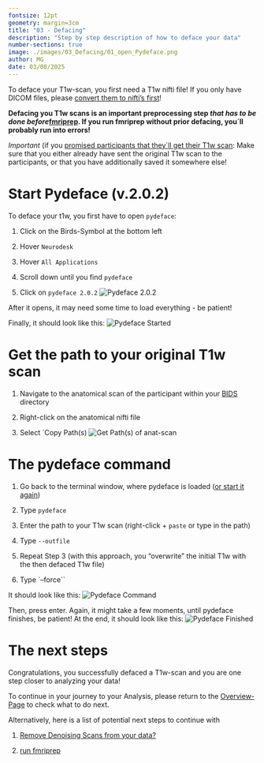 ```yaml
---
fontsize: 12pt
geometry: margin=3cm
title: "03 - Defacing"
description: "Step by step description of how to deface your data"
number-sections: true
image: ./images/03_Defacing/01_open_Pydeface.png
author: MG
date: 03/08/2025
---
```


To deface your T1w-scan, you first need a T1w nifti file! If you only have DICOM files, please [convert them to nifti's first](DICOMtoBIDS.qmd)!

**Defacing you T1w scans is an important preprocessing step *that has to be done before*[fmriprep](run_fmriprep.qmd). If you run fmriprep without prior defacing, you´ll probably run into errors!**

*Important* (if you [promised participants that they´ll get their T1w scan](ProvidingParticipantsWithTheirT1wFile.qmd): Make sure that you either already have sent the original T1w scan to the participants, or that you have additionally saved it somewhere else!

# Start Pydeface (v.2.0.2) {#sec-startPydeface}

To deface your t1w, you first have to open `pydeface`:

1.  Click on the Birds-Symbol at the bottom left

2.  Hover `Neurodesk`

3.  Hover `All Applications`

4.  Scroll down until you find `pydeface`

5.  Click on `pydeface 2.0.2` ![Pydeface 2.0.2](./images/03_Defacing/01_open_Pydeface.png)

After it opens, it may need some time to load everything - be patient!

Finally, it should look like this: ![Pydeface Started](./images/03_Defacing/02_pydeface_opened.png)

# Get the path to your original T1w scan

1.  Navigate to the anatomical scan of the participant within your [BIDS](DICOMtoBIDS.qmd) directory

2.  Right-click on the anatomical nifti file

3.  Select \`Copy Path(s) ![Get Path(s) of anat-scan](./images/03_Defacing/03_Path_to_T1w.png)

# The pydeface command

1.  Go back to the terminal window, where pydeface is loaded ([or start it again](#sec-startPydeface))

2.  Type `pydeface`

3.  Enter the path to your T1w scan (right-click + `paste` or type in the path)

4.  Type `--outfile`

5.  Repeat Step 3 (with this approach, you "overwrite" the initial T1w with the then defaced T1w file)

6.  Type \`--force\`\`

It should look like this: ![Pydeface Command](./images/03_Defacing/04_pydeface_command.png)

Then, press enter. Again, it might take a few moments, until pydeface finishes, be patient! At the end, it should look like this: ![Pydeface Finished](./images/03_Defacing/05_defacing_finished.png)

# The next steps

Congratulations, you successfully defaced a T1w-scan and you are one step closer to analyzing your data!

To continue in your journey to your Analysis, please return to the [Overview-Page](Overview_fromDICOMtoGLM.qmd) to check what to do next.

Alternatively, here is a list of potential next steps to continue with

1.  [Remove Denoising Scans from your data?](RemoveDenoisingScan.qmd)

2.  [run fmriprep](run_fmriprep.qmd)
